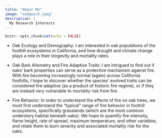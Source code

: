 ---
title: "About Me"
image: "sedgwick.jpeg"
description: |
  My Research Interests
---

```{r setup, include=FALSE}
knitr::opts_chunk$set(echo = FALSE)
```

- Oak Ecology and Demography: I am interested in oak populations of the foothill ecosystems in California, and how drought and climate change plays a role in their longevity and mortality rates.

- Oak Bark Allometry and Fire Adaptive Traits: I am intrigued to find out if oaks' bark properties can serve as a protective mechanism against fire. With fire becoming increasingly normal (again) across California foothills, I hope to discover whether the species' evolved traits can be considered fire adaptive (as a product of historic fire regime), or if they are instead very vulnerable to mortality risk from fire.

- Fire Behavior: In order to understand the effects of fire on oak trees, we must first understand the "typical" range of fire behavior in foothill ecosystems, specifically grasslands (which are the most common understory habitat beneath oaks). We hope to quantify fire intensity, flame height, rate of spread, maximum temperature, and other variables, and relate them to burn severity and associated mortality risk for the oaks.
